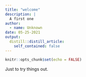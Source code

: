```yaml
---
title: "welcome"
description: |
  A first one
author:
  - name: Unknown
date: 05-25-2021
output:
  distill::distill_article:
    self_contained: false
---
```



```r
knitr::opts_chunk$set(echo = FALSE)
```

Just to try things out.

